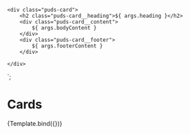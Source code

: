 
<Meta title="Components/Card" component="Card" />

    <div class="puds-card">
        <h2 class="puds-card__heading">${ args.heading }</h2>
        <div class="puds-card__content">
            ${ args.bodyContent }
        </div>
        <div class="puds-card__footer">
            ${ args.footerContent }
        </div>
            
    </div>
`;

# Cards

<Canvas>
    <Story name="Basic" args={{
        heading: 'Heading',
        bodyContent: 'This is the content that will go in the body of the card.',
        footerContent: 'Footer Content'
    }}>
      {Template.bind({})}
    </Story>
</Canvas>
